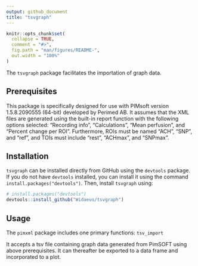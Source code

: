 ```yaml
---
output: github_document
title: "tsvgraph"
---
```


<!-- README.md is generated from README.Rmd. Please edit that file -->

```r
knitr::opts_chunk$set(
  collapse = TRUE,
  comment = "#>",
  fig.path = "man/figures/README-",
  out.width = "100%"
)
```

<!-- badges: start -->
<!-- badges: end -->

The `tsvgraph` package facilitates the importation of graph data.

## Prerequisites

This package is specifically designed for use with PIMsoft version 1.5.8.2090555 (64-bit) developed by Perimed AB.
It assumes that the XML files are generated using the built-in report function with the following options selected: "Recording info", "Calculations", "Mean perfusion", and "Percent change per ROI".
Furthermore, ROIs must be named "ACH", "SNP", and "ref", and TOIs must include "rest", "ACHmax", and "SNPmax".

## Installation

`tsvgraph` can be installed directly from GitHub using the `devtools` package. If you do not have `devtools` installed, you can install it using the command `install.packages("devtools")`. Then, install `tsvgraph` using:

``` r
# install.packages("devtools")
devtools::install_github("Widaeus/tsvgraph")
```

## Usage

The `pimxml` package includes one primary functions: `tsv_import`

It accepts a tsv file containing graph data generated from PimSOFT using above prerequisites. It can thereafter be exported to a data frame and incorporated to a plot.
